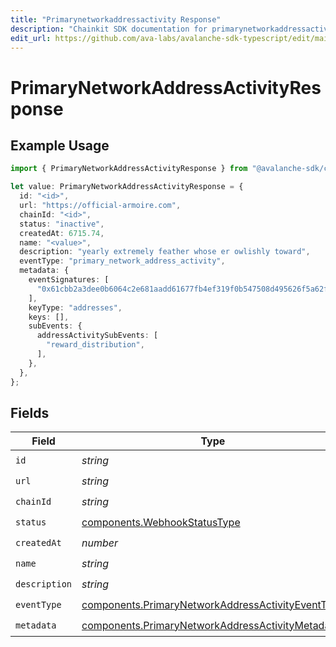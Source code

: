 ```yaml
---
title: "Primarynetworkaddressactivity Response"
description: "Chainkit SDK documentation for primarynetworkaddressactivity response"
edit_url: https://github.com/ava-labs/avalanche-sdk-typescript/edit/main/chainkit/docs/models/components/primarynetworkaddressactivityresponse.md
---
```


# PrimaryNetworkAddressActivityResponse

## Example Usage

```typescript
import { PrimaryNetworkAddressActivityResponse } from "@avalanche-sdk/chainkit/models/components";

let value: PrimaryNetworkAddressActivityResponse = {
  id: "<id>",
  url: "https://official-armoire.com",
  chainId: "<id>",
  status: "inactive",
  createdAt: 6715.74,
  name: "<value>",
  description: "yearly extremely feather whose er owlishly toward",
  eventType: "primary_network_address_activity",
  metadata: {
    eventSignatures: [
      "0x61cbb2a3dee0b6064c2e681aadd61677fb4ef319f0b547508d495626f5a62f64",
    ],
    keyType: "addresses",
    keys: [],
    subEvents: {
      addressActivitySubEvents: [
        "reward_distribution",
      ],
    },
  },
};
```

## Fields

| Field                                                                                                                  | Type                                                                                                                   | Required                                                                                                               | Description                                                                                                            |
| ---------------------------------------------------------------------------------------------------------------------- | ---------------------------------------------------------------------------------------------------------------------- | ---------------------------------------------------------------------------------------------------------------------- | ---------------------------------------------------------------------------------------------------------------------- |
| `id`                                                                                                                   | *string*                                                                                                               | :heavy_check_mark:                                                                                                     | N/A                                                                                                                    |
| `url`                                                                                                                  | *string*                                                                                                               | :heavy_check_mark:                                                                                                     | N/A                                                                                                                    |
| `chainId`                                                                                                              | *string*                                                                                                               | :heavy_check_mark:                                                                                                     | N/A                                                                                                                    |
| `status`                                                                                                               | [components.WebhookStatusType](https://github.com/ava-labs/avalanche-sdk-typescript/blob/main/chainkit/models/components/webhookstatustype.md)                                           | :heavy_check_mark:                                                                                                     | N/A                                                                                                                    |
| `createdAt`                                                                                                            | *number*                                                                                                               | :heavy_check_mark:                                                                                                     | N/A                                                                                                                    |
| `name`                                                                                                                 | *string*                                                                                                               | :heavy_check_mark:                                                                                                     | N/A                                                                                                                    |
| `description`                                                                                                          | *string*                                                                                                               | :heavy_check_mark:                                                                                                     | N/A                                                                                                                    |
| `eventType`                                                                                                            | [components.PrimaryNetworkAddressActivityEventType](https://github.com/ava-labs/avalanche-sdk-typescript/blob/main/chainkit/models/components/primarynetworkaddressactivityeventtype.md) | :heavy_check_mark:                                                                                                     | N/A                                                                                                                    |
| `metadata`                                                                                                             | [components.PrimaryNetworkAddressActivityMetadata](https://github.com/ava-labs/avalanche-sdk-typescript/blob/main/chainkit/models/components/primarynetworkaddressactivitymetadata.md)   | :heavy_check_mark:                                                                                                     | N/A                                                                                                                    |